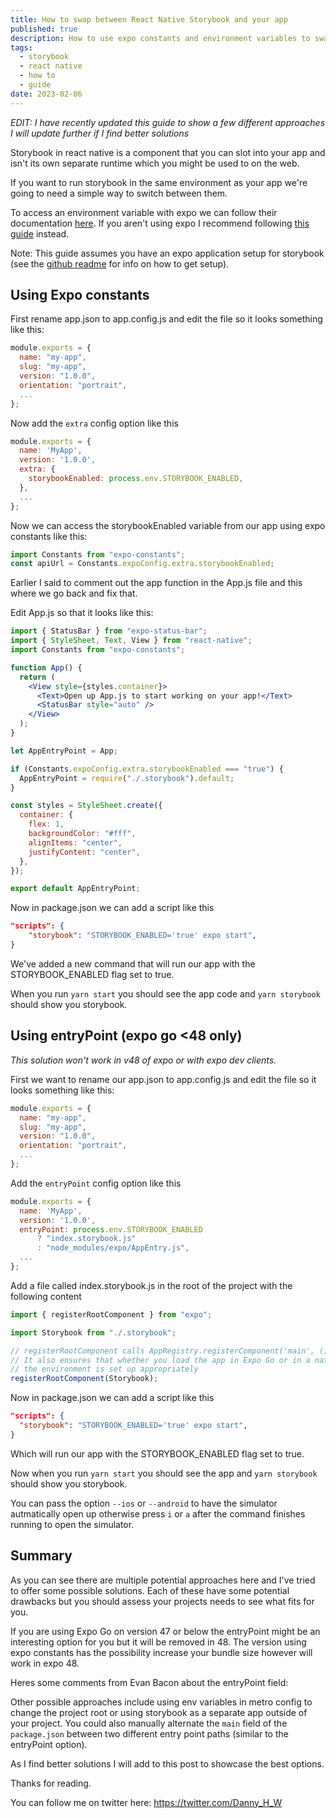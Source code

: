 ```yaml
---
title: How to swap between React Native Storybook and your app
published: true
description: How to use expo constants and environment variables to swap between storybook and your app
tags:
  - storybook
  - react native
  - how to
  - guide
date: 2023-02-06
---
```


_EDIT: I have recently updated this guide to show a few different approaches I will update further if I find better solutions_

Storybook in react native is a component that you can slot into your app and isn't its own separate runtime which you might be used to on the web.

If you want to run storybook in the same environment as your app we're going to need a simple way to switch between them.

To access an environment variable with expo we can follow their documentation [here](https://docs.expo.dev/guides/environment-variables/). If you aren't using expo I recommend following [this guide](https://dev.to/dannyhw/multiple-entry-points-for-react-native-storybook-4dkp) instead.

Note: This guide assumes you have an expo application setup for storybook (see the [github readme](https://github.com/storybookjs/react-native/blob/next-6.0/README.md) for info on how to get setup).

## Using Expo constants

First rename app.json to app.config.js and edit the file so it looks something like this:

```js
module.exports = {
  name: "my-app",
  slug: "my-app",
  version: "1.0.0",
  orientation: "portrait",
  ...
};
```

Now add the `extra` config option like this

```js
module.exports = {
  name: 'MyApp',
  version: '1.0.0',
  extra: {
    storybookEnabled: process.env.STORYBOOK_ENABLED,
  },
  ...
};
```

Now we can access the storybookEnabled variable from our app using expo constants like this:

```js
import Constants from "expo-constants";
const apiUrl = Constants.expoConfig.extra.storybookEnabled;
```

Earlier I said to comment out the app function in the App.js file and this where we go back and fix that.

Edit App.js so that it looks like this:

```jsx
import { StatusBar } from "expo-status-bar";
import { StyleSheet, Text, View } from "react-native";
import Constants from "expo-constants";

function App() {
  return (
    <View style={styles.container}>
      <Text>Open up App.js to start working on your app!</Text>
      <StatusBar style="auto" />
    </View>
  );
}

let AppEntryPoint = App;

if (Constants.expoConfig.extra.storybookEnabled === "true") {
  AppEntryPoint = require("./.storybook").default;
}

const styles = StyleSheet.create({
  container: {
    flex: 1,
    backgroundColor: "#fff",
    alignItems: "center",
    justifyContent: "center",
  },
});

export default AppEntryPoint;
```

Now in package.json we can add a script like this

```json
"scripts": {
	"storybook": "STORYBOOK_ENABLED='true' expo start",
}
```

We've added a new command that will run our app with the STORYBOOK_ENABLED flag set to true.

When you run `yarn start` you should see the app code and `yarn storybook` should show you storybook.

## Using entryPoint (expo go <48 only)

_This solution won't work in v48 of expo or with expo dev clients._

First we want to rename our app.json to app.config.js and edit the file so it looks something like this:

```js
module.exports = {
  name: "my-app",
  slug: "my-app",
  version: "1.0.0",
  orientation: "portrait",
  ...
};
```

Add the `entryPoint` config option like this

```js
module.exports = {
  name: 'MyApp',
  version: '1.0.0',
  entryPoint: process.env.STORYBOOK_ENABLED
      ? "index.storybook.js"
      : "node_modules/expo/AppEntry.js",
  ...
};
```

Add a file called index.storybook.js in the root of the project with the following content

```js
import { registerRootComponent } from "expo";

import Storybook from "./.storybook";

// registerRootComponent calls AppRegistry.registerComponent('main', () => App);
// It also ensures that whether you load the app in Expo Go or in a native build,
// the environment is set up appropriately
registerRootComponent(Storybook);
```

Now in package.json we can add a script like this

```json
"scripts": {
  "storybook": "STORYBOOK_ENABLED='true' expo start",
}
```

Which will run our app with the STORYBOOK_ENABLED flag set to true.

Now when you run `yarn start` you should see the app and `yarn storybook` should show you storybook.

You can pass the option `--ios` or `--android` to have the simulator autmatically open up otherwise press `i` or `a` after the command finishes running to open the simulator.

## Summary

As you can see there are multiple potential approaches here and I've tried to offer some possible solutions. Each of these have some potential drawbacks but you should assess your projects needs to see what fits for you.

If you are using Expo Go on version 47 or below the entryPoint might be an interesting option for you but it will be removed in 48. The version using expo constants has the possibility increase your bundle size however will work in expo 48.

Heres some comments from Evan Bacon about the entryPoint field:


<Tweet tweetLink="https://twitter.com/Baconbrix/status/1624817071291858944?s=20" />

<Tweet tweetLink="https://twitter.com/Baconbrix/status/1624817852023701506?s=20" />

Other possible approaches include using env variables in metro config to change the project root or using storybook as a separate app outside of your project. You could also manually alternate the `main` field of the `package.json` between two different entry point paths (similar to the entryPoint option).

As I find better solutions I will add to this post to showcase the best options.

Thanks for reading.

You can follow me on twitter here: https://twitter.com/Danny_H_W
